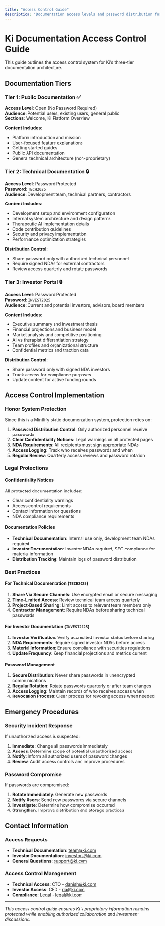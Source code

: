 ```yaml
---
title: "Access Control Guide"
description: "Documentation access levels and password distribution for Ki's three-tier system"
---
```


# Ki Documentation Access Control Guide

This guide outlines the access control system for Ki's three-tier documentation architecture.

## Documentation Tiers

### Tier 1: Public Documentation ✅
**Access Level**: Open (No Password Required)  
**Audience**: Potential users, existing users, general public  
**Sections**: Welcome, Ki Platform Overview

**Content Includes**:
- Platform introduction and mission
- User-focused feature explanations  
- Getting started guides
- Public API documentation
- General technical architecture (non-proprietary)

### Tier 2: Technical Documentation 🔒
**Access Level**: Password Protected  
**Password**: `TECH2025`  
**Audience**: Development team, technical partners, contractors

**Content Includes**:
- Development setup and environment configuration
- Internal system architecture and design patterns
- Therapeutic AI implementation details
- Code contribution guidelines
- Security and privacy implementation
- Performance optimization strategies

**Distribution Control**:
- Share password only with authorized technical personnel
- Require signed NDAs for external contractors
- Review access quarterly and rotate passwords

### Tier 3: Investor Portal 🔒
**Access Level**: Password Protected  
**Password**: `INVEST2025`  
**Audience**: Current and potential investors, advisors, board members

**Content Includes**:
- Executive summary and investment thesis
- Financial projections and business model
- Market analysis and competitive positioning  
- AI vs therapist differentiation strategy
- Team profiles and organizational structure
- Confidential metrics and traction data

**Distribution Control**:
- Share password only with signed NDA investors
- Track access for compliance purposes
- Update content for active funding rounds

## Access Control Implementation

### Honor System Protection
Since this is a Mintlify static documentation system, protection relies on:

1. **Password Distribution Control**: Only authorized personnel receive passwords
2. **Clear Confidentiality Notices**: Legal warnings on all protected pages
3. **NDA Requirements**: All recipients must sign appropriate NDAs
4. **Access Logging**: Track who receives passwords and when
5. **Regular Review**: Quarterly access reviews and password rotation

### Legal Protections

#### Confidentiality Notices
All protected documentation includes:
- Clear confidentiality warnings
- Access control requirements  
- Contact information for questions
- NDA compliance requirements

#### Documentation Policies
- **Technical Documentation**: Internal use only, development team NDAs required
- **Investor Documentation**: Investor NDAs required, SEC compliance for material information
- **Distribution Tracking**: Maintain logs of password distribution

### Best Practices

#### For Technical Documentation (`TECH2025`)
1. **Share Via Secure Channels**: Use encrypted email or secure messaging
2. **Time-Limited Access**: Review technical team access quarterly
3. **Project-Based Sharing**: Limit access to relevant team members only
4. **Contractor Management**: Require NDAs before sharing technical passwords

#### For Investor Documentation (`INVEST2025`)
1. **Investor Verification**: Verify accredited investor status before sharing
2. **NDA Requirements**: Require signed investor NDAs before access
3. **Material Information**: Ensure compliance with securities regulations
4. **Update Frequency**: Keep financial projections and metrics current

#### Password Management
1. **Secure Distribution**: Never share passwords in unencrypted communications
2. **Regular Rotation**: Rotate passwords quarterly or after team changes
3. **Access Logging**: Maintain records of who receives access when
4. **Revocation Process**: Clear process for revoking access when needed

## Emergency Procedures

### Security Incident Response
If unauthorized access is suspected:
1. **Immediate**: Change all passwords immediately
2. **Assess**: Determine scope of potential unauthorized access
3. **Notify**: Inform all authorized users of password changes
4. **Review**: Audit access controls and improve procedures

### Password Compromise
If passwords are compromised:
1. **Rotate Immediately**: Generate new passwords
2. **Notify Users**: Send new passwords via secure channels
3. **Investigate**: Determine how compromise occurred
4. **Strengthen**: Improve distribution and storage practices

## Contact Information

### Access Requests
- **Technical Documentation**: [team@ki.com](mailto:team@ki.com)
- **Investor Documentation**: [investors@ki.com](mailto:investors@ki.com)
- **General Questions**: [support@ki.com](mailto:support@ki.com)

### Access Control Management
- **Technical Access**: CTO - [danish@ki.com](mailto:danish@ki.com)
- **Investor Access**: CEO - [ria@ki.com](mailto:ria@ki.com)  
- **Compliance**: Legal - [legal@ki.com](mailto:legal@ki.com)

---

*This access control guide ensures Ki's proprietary information remains protected while enabling authorized collaboration and investment discussions.*
